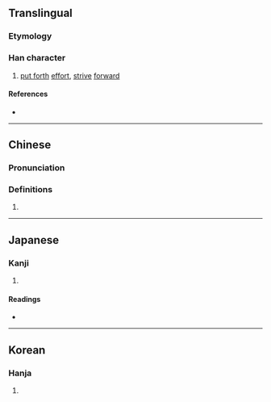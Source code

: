 {{also|劢}}
{{character info/new}}
==Translingual==

===Etymology===
{{Han etyl}}

===Han character===
{{Han char|rn=19|rad=力|as=13|sn=15|four=44427|canj=TBKS,XXTBK|ids=⿰萬力}}

# [[put forth]] [[effort]], [[strive]] [[forward]]

====References====
* {{Han ref|kx=0149.320|dkj=02459|dj=0337.150|hdz=10380.030|uh=52F1|ud=21233|bh=E4F4|bd=58612}}

----

==Chinese==
{{zh-forms|s=劢}}

===Pronunciation===
{{zh-pron
|m=mài
|c=maai6
|mn=māi
|mc=y
|oc=y
|ma=
|cat=v
}}

===Definitions===
{{zh-hanzi}}

# {{rfdef|lang=zh}}

----

==Japanese==

===Kanji===
{{ja-kanji|grade=|rs=力13}}

# {{defn|lang=ja|sort=力13}}

====Readings====
* {{ja-readings|on=[[ばい]] (bai), [[め]] (me)|kun=[[つとめる]] (tsutomeru)}}

----

==Korean==

===Hanja===
{{ko-hanja|hangeul=매|rv=mae|mr=mae}}

# {{defn|lang=ko|sort=力13}}